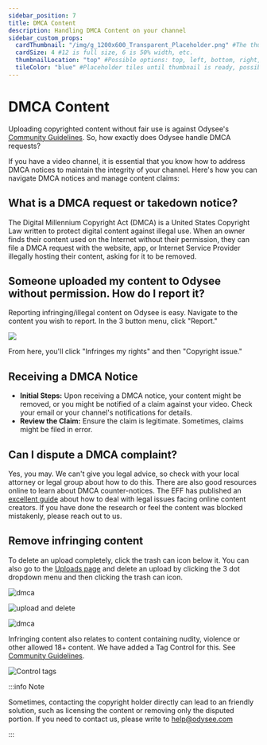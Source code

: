 ```yaml
---
sidebar_position: 7
title: DMCA Content
description: Handling DMCA Content on your channel
sidebar_custom_props:
  cardThumbnail: "/img/g_1200x600_Transparent_Placeholder.png" #The thumbnail on the category card.
  cardSize: 4 #12 is full size, 6 is 50% width, etc.
  thumbnailLocation: "top" #Possible options: top, left, bottom, right, none
  tileColor: "blue" #Placeholder tiles until thumbnail is ready, possible options: blue, cream, darkpurple, lightpurple, mauve, orange, pink, none
---
```


# DMCA Content

Uploading copyrighted content without fair use is against Odysee's [Community Guidelines](https://help.odysee.tv/communityguidelines). So, how exactly does Odysee handle DMCA requests?

If you have a video channel, it is essential that you know how to address DMCA notices to maintain the integrity of your channel. Here's how you can navigate DMCA notices and manage content claims:

## What is a DMCA request or takedown notice?

The Digital Millennium Copyright Act (DMCA) is a United States Copyright Law written to protect digital content against illegal use. When an owner finds their content used on the Internet without their permission, they can file a DMCA request with the website, app, or Internet Service Provider illegally hosting their content, asking for it to be removed.

## Someone uploaded my content to Odysee without permission. How do I report it?

Reporting infringing/illegal content on Odysee is easy. Navigate to the content you wish to report. In the 3 button menu, click "Report."

![](https://i.imgur.com/aohcHVG.png)

From here, you'll click "Infringes my rights" and then "Copyright issue."

## Receiving a DMCA Notice

* **Initial Steps:** Upon receiving a DMCA notice, your content might be removed, or you might be notified of a claim against your video. Check your email or your channel's notifications for details.
* **Review the Claim:** Ensure the claim is legitimate. Sometimes, claims might be filed in error.

## Can I dispute a DMCA complaint?

Yes, you may. We can't give you legal advice, so check with your local attorney or legal group about how to do this. There are also good resources online to learn about DMCA counter-notices. The EFF has published an [excellent guide](https://www.eff.org/issues/intellectual-property/guide-to-youtube-removals?_ga=2.164141691.539423696.1634061780-1382771933.1616852399) about how to deal with legal issues facing online content creators. If you have done the research or feel the content was blocked mistakenly, please reach out to us.

## Remove infringing content

To delete an upload completely, click the trash can icon below it. You can also go to the [Uploads page](https://odysee.com/$/uploads) and delete an upload by clicking the 3 dot dropdown menu and then clicking the trash can icon.

![dmca](https://thumbs.odycdn.com/a33133d83a2a0e415285b5656d47eca9.webp)

![upload and delete](https://thumbs.odycdn.com/27fe738b4a9188f33381697359fb0455.webp)

![dmca](https://thumbs.odycdn.com/eca91971b58aa50d069bc70d2b55657d.webp)

Infringing content also relates to content containing nudity, violence or other allowed 18+ content. We have added a Tag Control for this. See [Community Guidelines](https://help.odysee.tv/communityguidelines/).

![Control tags](https://thumbs.odycdn.com/d36665dfbd803f6d95951b837ea40717.webp)

:::info Note

Sometimes, contacting the copyright holder directly can lead to an friendly solution, such as licensing the content or removing only the disputed portion. If you need to contact us, please write to help@odysee.com

:::